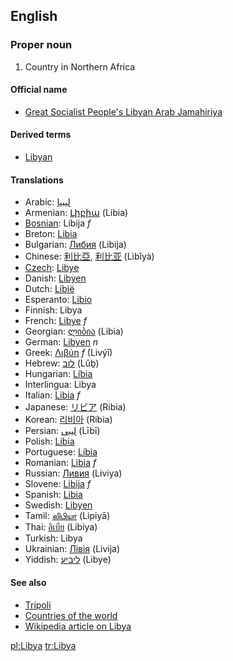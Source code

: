 ==English==
===Proper noun===

# Country in Northern Africa

====Official name====
*[[Great Socialist People's Libyan Arab Jamahiriya]]

====Derived terms====
*[[Libyan]]

====Translations====
*Arabic: [[ليبيا]]
*Armenian: [[Լիբիա]] (Libia)
*[[Bosnian]]: Libija ''f''
*Breton: [[Libia]]
*Bulgarian: [[Либия]] (Libija)
*Chinese: [[利比亞]], [[利比亚]] (Lìbǐyà)
*[[Czech]]: [[Libye]]
*Danish: [[Libyen]]
*Dutch: [[Libië]]
*Esperanto: [[Libio]]
*Finnish: Libya
*French: [[Libye]] ''f''
*Georgian: [[ლიბია]] (Libia)
*German: [[Libyen]] ''n''
*Greek: [[Λιβύη]] ''f'' (Livýī)
*Hebrew: [[לוב]] (Lûḇ)
*Hungarian: [[Líbia]]
*Interlingua: Libya
*Italian: [[Libia]] ''f''
*Japanese: [[リビア]] (Ribia)
*Korean: [[리비아]] (Ribia)
*Persian: [[لیبی]] (Lībī)
*Polish: [[Libia]]
*Portuguese: [[Líbia]]
*Romanian: [[Libia]] ''f''
*Russian: [[Ливия]] (Liviya)
*Slovene: [[Libija]] ''f''
*Spanish: [[Libia]]
*Swedish: [[Libyen]]
*Tamil: [[லிபியா]] (Lipiyā)
*Thai: [[ลิเบีย]] (Libiya)
*Turkish: Libya
*Ukrainian: [[Лівія]] (Livija)
*Yiddish: [[ליביע]] (Libye)

====See also====
*[[Tripoli]]
*[[Countries of the world]]
*[[w:Libya|Wikipedia article on Libya]]

[[pl:Libya]]
[[tr:Libya]]